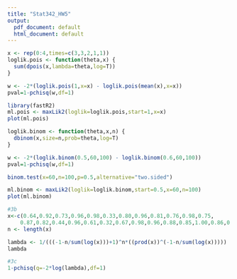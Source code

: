 ```yaml
---
title: "Stat342_HW5"
output:
  pdf_document: default
  html_document: default
---
```


```r
x <- rep(0:4,times=c(3,3,2,1,1))
loglik.pois <- function(theta,x) {
  sum(dpois(x,lambda=theta,log=T))
}

w <- -2*(loglik.pois(1,x=x) - loglik.pois(mean(x),x=x))
pval=1-pchisq(w,df=1)

library(fastR2)
ml.pois <- maxLik2(loglik=loglik.pois,start=1,x=x)
plot(ml.pois)
```
```r
loglik.binom <- function(theta,x,n) {
  dbinom(x,size=n,prob=theta,log=T)
}

w <- -2*(loglik.binom(0.5,60,100) - loglik.binom(0.6,60,100))
pval=1-pchisq(w,df=1)

binom.test(x=60,n=100,p=0.5,alternative="two.sided")

ml.binom <- maxLik2(loglik=loglik.binom,start=0.5,x=60,n=100)
plot(ml.binom)

```

```r
#3b
x<-c(0.64,0.92,0.73,0.96,0.98,0.33,0.80,0.96,0.81,0.76,0.98,0.75,
    0.87,0.82,0.44,0.96,0.61,0.32,0.67,0.98,0.96,0.88,0.85,1.00,0.86,0.88,0.80,0.83,0.64,0.5)
n <- length(x)

lambda <- 1/(((-1-n/sum(log(x)))+1)^n*((prod(x))^(-1-n/sum(log(x)))))
lambda
```


```r
#3c
1-pchisq(q=-2*log(lambda),df=1)
```